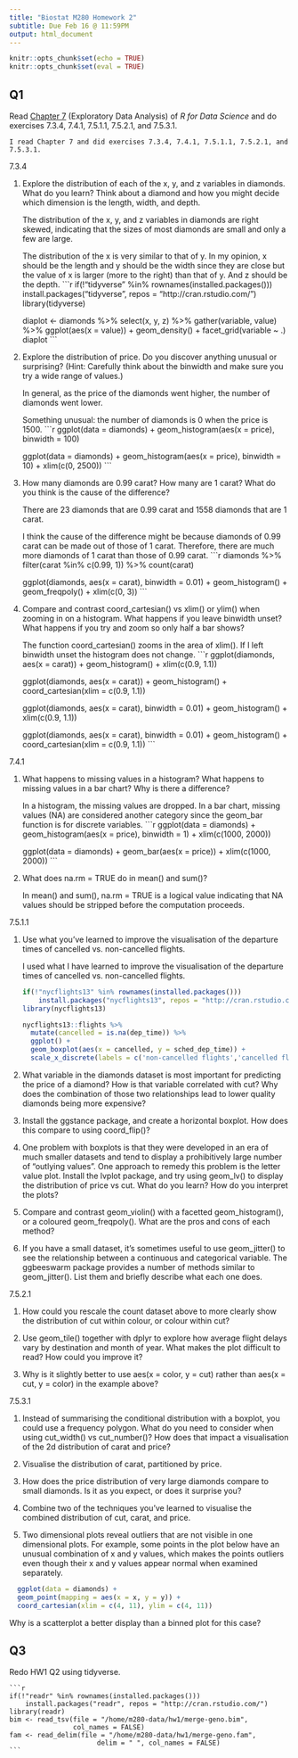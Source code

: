```yaml
---
title: "Biostat M280 Homework 2"
subtitle: Due Feb 16 @ 11:59PM
output: html_document
---
```


```r
knitr::opts_chunk$set(echo = TRUE)
knitr::opts_chunk$set(eval = TRUE)
```

## Q1

Read [Chapter 7](http://r4ds.had.co.nz/exploratory-data-analysis.html) (Exploratory Data Analysis) of _R for Data Science_ and do exercises 7.3.4, 7.4.1, 7.5.1.1, 7.5.2.1, and 7.5.3.1.

    I read Chapter 7 and did exercises 7.3.4, 7.4.1, 7.5.1.1, 7.5.2.1, and 7.5.3.1.

7.3.4 

1. Explore the distribution of each of the x, y, and z variables in diamonds. What do you learn? Think about a diamond and how you might decide which dimension is the length, width, and depth.

    The distribution of the x, y, and z variables in diamonds are right skewed, indicating that the sizes of most diamonds are small and only a few are large. 
    
    The distribution of the x is very similar to that of y. In my opinion, x should be the length and y should be the width since they are close but the value of x is larger (more to the right) than that of y. And z should be the depth.
    ```r
    if(!"tidyverse" %in% rownames(installed.packages()))
        install.packages("tidyverse", repos = "http://cran.rstudio.com/")
    library(tidyverse)
    
    diaplot <- diamonds %>%
      select(x, y, z) %>%
      gather(variable, value) %>%
      ggplot(aes(x = value)) +
      geom_density() +
      facet_grid(variable ~ .)
    diaplot
    ```

2. Explore the distribution of price. Do you discover anything unusual or surprising? (Hint: Carefully think about the binwidth and make sure you try a wide range of values.)

    In general, as the price of the diamonds went higher, the number of diamonds went lower.
    
    Something unusual: the number of diamonds is 0 when the price is 1500. 
    ```r
    ggplot(data = diamonds) +
      geom_histogram(aes(x = price), binwidth = 100)
    
    ggplot(data = diamonds) + 
      geom_histogram(aes(x = price), binwidth = 10) +
      xlim(c(0, 2500))
    ```

3. How many diamonds are 0.99 carat? How many are 1 carat? What do you think is the cause of the difference?

    There are 23 diamonds that are 0.99 carat and 1558 diamonds that are 1 carat. 
    
    I think the cause of the difference might be because diamonds of 0.99 carat can be made out of those of 1 carat. Therefore, there are much more diamonds of 1 carat than those of 0.99 carat.
    ```r
    diamonds %>%
      filter(carat %in% c(0.99, 1)) %>%
      count(carat)
    
    ggplot(diamonds, aes(x = carat), binwidth = 0.01) + 
      geom_histogram() + 
      geom_freqpoly() +
      xlim(c(0, 3))
    ```

4. Compare and contrast coord_cartesian() vs xlim() or ylim() when zooming in on a histogram. What happens if you leave binwidth unset? What happens if you try and zoom so only half a bar shows?
    
    The function coord_cartesian() zooms in the area of xlim(). If I left binwidth unset the histogram does not change. 
    ```r
    ggplot(diamonds, aes(x = carat)) +
      geom_histogram() +
      xlim(c(0.9, 1.1))
    
    ggplot(diamonds, aes(x = carat)) +
      geom_histogram() +
      coord_cartesian(xlim = c(0.9, 1.1))
    
    ggplot(diamonds, aes(x = carat), binwidth = 0.01) +
      geom_histogram() +
      xlim(c(0.9, 1.1))
    
    ggplot(diamonds, aes(x = carat), binwidth = 0.01) +
      geom_histogram() +
      coord_cartesian(xlim = c(0.9, 1.1))
    ```

7.4.1 

1. What happens to missing values in a histogram? What happens to missing values in a bar chart? Why is there a difference?

    In a histogram, the missing values are dropped. In a bar chart, missing values (NA) are considered another category since the geom_bar function is for discrete variables. 
    ```r
    ggplot(data = diamonds) + 
      geom_histogram(aes(x = price), binwidth = 1) +
      xlim(c(1000, 2000))
    
    ggplot(data = diamonds) + 
      geom_bar(aes(x = price)) +
      xlim(c(1000, 2000))
    ```
    
2. What does na.rm = TRUE do in mean() and sum()?
    
    In mean() and sum(), na.rm = TRUE is a logical value indicating that NA values should be stripped before the computation proceeds.

7.5.1.1 

1. Use what you’ve learned to improve the visualisation of the departure times of cancelled vs. non-cancelled flights.
   
    I used what I have learned to improve the visualisation of the departure times of cancelled vs. non-cancelled flights.

    ```r
    if(!"nycflights13" %in% rownames(installed.packages()))
        install.packages("nycflights13", repos = "http://cran.rstudio.com/")
    library(nycflights13)
    
    nycflights13::flights %>% 
      mutate(cancelled = is.na(dep_time)) %>% 
      ggplot() +
      geom_boxplot(aes(x = cancelled, y = sched_dep_time)) +
      scale_x_discrete(labels = c('non-cancelled flights','cancelled flights'))
    ```

2. What variable in the diamonds dataset is most important for predicting the price of a diamond? How is that variable correlated with cut? Why does the combination of those two relationships lead to lower quality diamonds being more expensive?

3. Install the ggstance package, and create a horizontal boxplot. How does this compare to using coord_flip()?

4. One problem with boxplots is that they were developed in an era of much smaller datasets and tend to display a prohibitively large number of “outlying values”. One approach to remedy this problem is the letter value plot. Install the lvplot package, and try using geom_lv() to display the distribution of price vs cut. What do you learn? How do you interpret the plots?

5. Compare and contrast geom_violin() with a facetted geom_histogram(), or a coloured geom_freqpoly(). What are the pros and cons of each method?

6. If you have a small dataset, it’s sometimes useful to use geom_jitter() to see the relationship between a continuous and categorical variable. The ggbeeswarm package provides a number of methods similar to geom_jitter(). List them and briefly describe what each one does.

7.5.2.1

1. How could you rescale the count dataset above to more clearly show the distribution of cut within colour, or colour within cut?

2. Use geom_tile() together with dplyr to explore how average flight delays vary by destination and month of year. What makes the plot difficult to read? How could you improve it?

3. Why is it slightly better to use aes(x = color, y = cut) rather than aes(x = cut, y = color) in the example above?

7.5.3.1 

1. Instead of summarising the conditional distribution with a boxplot, you could use a frequency polygon. What do you need to consider when using cut_width() vs cut_number()? How does that impact a visualisation of the 2d distribution of carat and price?

2. Visualise the distribution of carat, partitioned by price.

3. How does the price distribution of very large diamonds compare to small diamonds. Is it as you expect, or does it surprise you?

4. Combine two of the techniques you’ve learned to visualise the combined distribution of cut, carat, and price.

5. Two dimensional plots reveal outliers that are not visible in one dimensional plots. For example, some points in the plot below have an unusual combination of x and y values, which makes the points outliers even though their x and y values appear normal when examined separately.
```r
  ggplot(data = diamonds) +
  geom_point(mapping = aes(x = x, y = y)) +
  coord_cartesian(xlim = c(4, 11), ylim = c(4, 11))
```
Why is a scatterplot a better display than a binned plot for this case?

## Q3

Redo HW1 Q2 using tidyverse.

    ```r
    if(!"readr" %in% rownames(installed.packages()))
        install.packages("readr", repos = "http://cran.rstudio.com/")
    library(readr)
    bim <- read_tsv(file = "/home/m280-data/hw1/merge-geno.bim", 
                    col_names = FALSE)
    fam <- read_delim(file = "/home/m280-data/hw1/merge-geno.fam",
                          delim = " ", col_names = FALSE)
    ```

